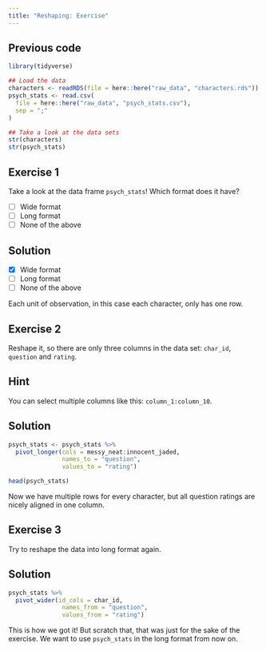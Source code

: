 ```yaml
---
title: "Reshaping: Exercise"
---
```


::: {.callout-caution icon="false" collapse="true"}
## Previous code

```r
library(tidyverse)

## Load the data
characters <- readRDS(file = here::here("raw_data", "characters.rds"))
psych_stats <- read.csv(
  file = here::here("raw_data", "psych_stats.csv"),
  sep = ";"
)

## Take a look at the data sets
str(characters)
str(psych_stats)
```
:::

## Exercise 1

Take a look at the data frame `psych_stats`! Which format does it have?

-   [ ] Wide format
-   [ ] Long format
-   [ ] None of the above

::: {.callout-caution collapse="true"}
## Solution

-   [x] Wide format
-   [ ] Long format
-   [ ] None of the above

Each unit of observation, in this case each character, only has one row.
:::

## Exercise 2

Reshape it, so there are only three columns in the data set: `char_id`, `question` and `rating`.

::: {.callout-caution collapse="true"}
## Hint

You can select multiple columns like this: `column_1:column_10`.
:::

::: {.callout-caution collapse="true"}
## Solution

```r
psych_stats <- psych_stats %>%
  pivot_longer(cols = messy_neat:innocent_jaded, 
               names_to = "question", 
               values_to = "rating")

head(psych_stats)

```

Now we have multiple rows for every character, but all question ratings are nicely aligned in one column.
:::

## Exercise 3

Try to reshape the data into long format again.

::: {.callout-caution collapse="true"}
## Solution

```r
psych_stats %>%
  pivot_wider(id_cols = char_id, 
               names_from = "question", 
               values_from = "rating")

```

This is how we got it! But scratch that, that was just for the sake of the exercise. We want to use `psych_stats` in the long format from now on.
:::
